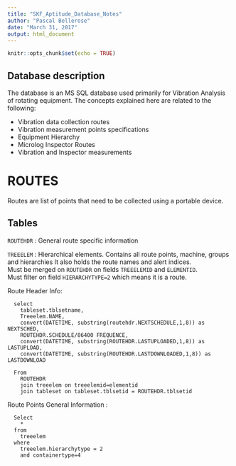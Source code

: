 ```yaml
---
title: "SKF_Aptitude_Database_Notes"
author: "Pascal Bellerose"
date: "March 31, 2017"
output: html_document
---
```


```r
knitr::opts_chunk$set(echo = TRUE)
```

## Database description

The database is an MS SQL database used primarily for Vibration Analysis of rotating equipment.
The concepts explained here are related to the following:

- Vibration data collection routes
- Vibration measurement points specifications
- Equipment Hierarchy
- Microlog Inspector Routes
- Vibration and Inspector measurements


ROUTES
=========

Routes are list of points that need to be collected using a portable device.

## Tables

  `ROUTEHDR` : General route specific information
  
  `TREEELEM` : Hierarchical elements.  Contains all route points, machine, groups and hierarchies
                   It also holds the route names and alert indices.  
                   Must be merged on `ROUTEHDR` on fields `TREEELEMID` and `ELEMENTID`.  
                   Must filter on field ```HIERARCHYTYPE=2``` which means it is a route.
  
  Route Header Info:  

      select 
      	tableset.tblsetname, 
      	Treeelem.NAME,
      	convert(DATETIME, substring(routehdr.NEXTSCHEDULE,1,8)) as NEXTSCHED, 
      	ROUTEHDR.SCHEDULE/86400 FREQUENCE,
      	convert(DATETIME, substring(ROUTEHDR.LASTUPLOADED,1,8)) as LASTUPLOAD,
      	convert(DATETIME, substring(ROUTEHDR.LASTDOWNLOADED,1,8)) as LASTDOWNLOAD
      	
      From 
      	ROUTEHDR 
      	join treeelem on treeelemid=elementid
      	join tableset on tableset.tblsetid = ROUTEHDR.tblsetid  

  Route Points General Information  :  
  
      Select 
      	* 
      from 
      	treeelem 
      where 
      	treeelem.hierarchytype = 2 
      	and containertype=4
  
  
